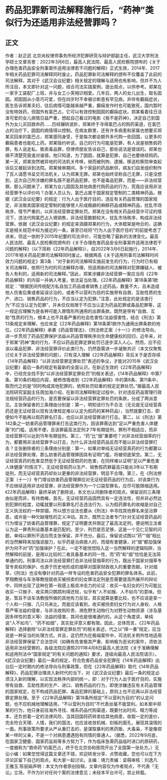 # 药品犯罪新司法解释施行后，“药神”类似行为还适用非法经营罪吗？
## 正文
作者：赵正武 北京尚权律师事务所经济犯罪研究与辩护部副主任，武汉大学刑法学硕士文章背景：2022年3月6日，最高人民法院、最高人民检察院颁布的《关于办理危害药品安全刑事案件适用法律若干问题的解释》正式生效，2014年、2017年相关药品犯罪司法解释同时废止。药品犯罪新司法解释的颁布不仅覆盖了此前的司法解释，其对于《武汉会议纪要》相关规定的理解与适用也有影响，但并不为人所注目，本文即针对这一问题，结合司法实践案例，提出观点，以供参考。郑某在一家手工装配厂上班，并与女工小芙相识相爱。几年后，两人的女儿出生，取名囡囡。郑囡囡从小乖巧可爱，但在四岁时不幸被诊断患有罕见病，并伴有癫痫症状，医生告诉郑某夫妇，往后病情可能越来越严重，癫痫发作时也可能致死，国内暂时没有特效药，但国外有氯巴占，它可以有效控制囡囡的癫痫症状。郑某看着往日活泼可爱的女儿病情日益严重，想起自己看过的电影《我不是药神》，决定自己到国外为女儿买回救命药……历经辗转波折，郑某终于寻得氯巴占的购药渠道，在氯巴占的治疗下，囡囡的病情得以控制。在病友群里，还有许多病患和家属也想要买郑某买回来的氯巴占，郑某感同身受，于是每次都会额外多代购一些回国，让更多的癫痫患者也能吃上药。郑某隐约听说，自己的行为可能是犯罪，有人说是销售假药罪，有人说走私、贩卖毒品罪，但律师朋友告诉自己，那些说法是错误的。郑某也搞不清楚究竟谁对谁错，他只知道，为了囡囡，就算是犯罪，自己也要继续购药。某一天，郑某突然被异地的司法机关传唤，继而被刑拘、逮捕，移送检察院审查起诉后又被起诉到法院。郑某候审期间，多个家庭的药品断供，病友们自发组织制作了百人请愿书呈交司法机关，认为郑某无罪。郑某也始终坚称自己无罪，只是没想到，这次自己所涉嫌的罪名既不是药品犯罪，也不是毒品犯罪，而是——非法经营罪。那么问题来了，郑某为女儿囡囡及其他病患代购药品的行为，究竟应该用非法经营罪予以评价吗？办案人员认为，氯巴占属于国家规定管制的二类精神药品，根据《武汉会议纪要》的规定：行为人出于医疗目的，违反有关药品管理的国家规定，非法贩卖国家规定管制的能够使人形成瘾癖的麻醉药品或精神药品，扰乱市场秩序，情节严重的，以非法经营罪定罪处罚。郑某在没有相关药品经营许可证的情况下，违法代购氯巴占入境销售，非法经营数额较大，扰乱市场秩序，构成非法经营罪。依据《武汉会议纪要》的规定来涵摄郑某的行为，大体框架是吻合的，这确实是相关规范中较为接近的一条，甚至已经将“行为人出于医疗目的”的前提考虑了进来，但这一依附于2015年纪要的司法评价，可能忽略了最新的法律变化。最高人民法院、最高人民检察院颁布的《关于办理危害药品安全刑事案件适用法律若干问题的解释》（以下简称《22年药品解释》），自2022年3月6日起施行，2014年、2017年相关药品犯罪司法解释同时废止。根据两高《关于适用刑事司法解释时间效力问题的规定》第3条：“对于新的司法解释实施前发生的行为，行为时已有相关司法解释，依照行为时的司法解释办理，但适用新的司法解释对犯罪嫌疑人、被告人有利的，适用新的司法解释。”因此，郑某涉嫌非法经营罪一案应当将《22年药品解释》的内容一并纳入考量，依法妥当处理。《22年药品解释》第18条第1款规定：“根据民间传统配方私自加工药品或者销售上述药品，数量不大，且未造成他人伤害后果或者延误诊治的，或者不以营利为目的实施带有自救、互助性质的生产、进口、销售药品的行为，不应当认定为犯罪。”注意，此处规定的是该类行为“不应当认定为犯罪”，并未仅仅局限于不应当认定为药品犯罪或毒品犯罪等，这一规定应理解为是各种可能入罪情形所通用的出罪条款。既然是带有“自救、互助”性质的行为，根本上也不具备严重的社会危害性/法益侵害性，结合《刑法》第13条规定来理解，也应肯定《22年药品解释》第18条第1款作为通用出罪条款的地位。《22年药品解释》承袭《药品管理法》、《刑法修正案（十一）》的修法导向，进一步贯彻了药品犯罪保护法益从药品管理秩序向生命健康权的回归，近年来，对于郑某“药神”类的行为，不应以药品犯罪定罪处罚已逐步深入人心。然而，应不应该以毒品犯罪、非法经营罪评价此类行为，仍然亟需进一步凝聚共识（本文仅聚焦讨论关于非法经营罪的问题）。只有深入理解《22年药品解释》背后关于是否存续《14年药品解释》“以非法经营罪定罪处罚”表述的争议，才能对2015年《武汉会议纪要》最后一条的规定有最新的全面认识。在新近生效的《22年药品解释》中，已经完全找不到“以非法经营罪定罪处罚”的相关表述，《14年药品解释》中第7条、第10条的相应内容，被修改吸收到《22年药品解释》中的第8条、第11条中，取而代之的是“同时构成其他犯罪的，依照处罚较重的规定定罪处罚。”据最高人民法院研究室副主任周加海介绍，在新司法解释制定过程中，针对违反药品管理行政法规经营药品的行为，是否要保留以非法经营罪定罪处罚的条款，分成了两派意见。主张保留者的三条理由分别是：第一，明知该行为不合法（无论是无证经营真药还是无证经营以现有法律规定难以认定为假药的某种药品），当然就要打击，即便如今不能再以假药罪名打击，也应以非法经营罪进行打击。第二，以《刑法》第142条之一妨害药品管理罪来打击这类行为，因该罪需达到“足以严重危害人体健康”的门槛，适用不便，且该罪最高法定刑才7年有期徒刑，罪刑不相适应，而非法经营罪可以达到15年有期徒刑。第三，“药”比“烟”重要吧？对非法经营烟草的行为，都要用非法经营罪予以打击，为什么非法经营药品反而不能以非法经营罪打击？主张删除者的三条理由分别是：第一，如果对单纯无证经营真药的行为都要以非法经营罪处理，那么妨害药品管理罪因具有证明门槛，将被彻底架空。第二，无证经营真药的危害显然低于无证经营假药的危害，在同样难以证明“足以严重危害人体健康”的情况下，无证经营假药以生产、销售假药罪最高只能处3年以下有期徒刑，而无证经营真药却处以更重的非法经营罪，明显不合理。第三，在《刑法修正案（十一）》专门增设妨害药品管理罪应对无证经营药品的行为后，对该类行为不应继续适用非法经营罪，非法经营罪作为一个口袋型罪名，应尽可能限缩适用。《22年药品解释》最终采纳了删除说，本文也认同删除者的观点。保留说的三条理由似是而非，有待商榷。首先，无证经营药品固然具有一定违法性，但并非必然达到犯罪的程度，动辄就要以刑事罪名打击违法行为，认为假药罪名的收缩是对自己正义执法权的一种禁锢，所以想方设法也要从《刑法》中寻找其他罪名来惩治罪恶，或许是一种欠缺理性的正义冲动。其次，既然立法者专门针对无证经营药品的行为增设了妨害药品管理罪，规定了证明要求并限定了最高法定刑，便说明立法者认为这一罪责刑设置基本是匹配的。至少，刑罚是否足够，这是一个见仁见智的问题，单纯以罪刑不适应而主张保留，并不充分。最后，保留说试图以“药”“烟”相比的当然解释来加强说服力，似乎药是治病救人的，而烟有害健康，对“烟”都加强保护为何不对“药”加强保护？在此，一定不能恍惚陷入这一当然解释的逻辑陷阱，当然解释的前提，是用以比较的二者具备基本的同一性，而“药”和“烟”恰恰是无法简单通约的。刑事司法以非法经营罪打击非法经营烟草的行为，既出于国家对烟草专营专卖权的保护，也源于历史地形成的烟草对国家财政收入的重要贡献。针对烟草，《刑法》也没有像针对药品一样专设的危害药品安全犯罪的罪名体系。此前，罗翔教授与车浩等教授就收买被拐卖的妇女罪法定刑是否需要提高所展开的辩论中，同样出现了这种在第一观感上极具冲击力的论证：收买一名妇女的行为可能比收买一只猴子、收买两只鹦鹉判得还轻，似乎有“人不如猴、人不如鸟”的意味。但是，暂且不谈车浩教授所做的其他有力反驳，其实就算是要比较，也不应该是拿一个人和一只猴、几只鸟来比，而是应该看到，收买被拐卖妇女行为对人身权、人格尊严等法益的侵害，与非法收购珍贵、濒危野生动物行为对野生动物资源（涉及基因多样性的意义等）法益的侵害，其间也是很难通约的。从这个角度讲，单纯说“人不如鸟”、“药不如烟”，其实批评意义都有限。因此，总体而言，《22年药品解释》选择删除“以非法经营罪定罪处罚”的相关表述，代之以“择一重”规定，应当说是一种妥当的处理方式。并且，这仍然为在极端案件中，司法机关例外性地适用非法经营罪保留了合法空间（如确有危害极其严重、影响极为恶劣的案件，须依法适用非法经营罪的，各级法院应遵照2011年4月8日最高人民法院《关于准确理解和适用刑法中“国家规定”的有关问题的通知》要求，逐级向最高人民法院请示）。《武汉会议纪要》最后一条的规定，符合危害药品安全犯罪在《14年药品解释》出台后一定时期内的修法导向与刑事政策，但在《22年药品解释》取代《14年药品解释》，药品犯罪治理进入新时代的当下，对《武汉会议纪要》最后一条的规定必须注入新的理解，以实现法秩序内部的统一，即：对于行为人出于医疗目的，实施带有自救、互助性质的生产、进口、销售药品的行为，即使涉嫌违反有关药品管理的国家规定，在不构成药品犯罪、毒品犯罪的基础上，原则上也不应再以非法经营罪定罪处理。至于《22年药品解释》第18条所规定“不以营利为目的”的认定问题，也不应机械地理解适用，“不以营利为目的”不代表丝毫不能营利。如本案中郑某的行为，他只身前往海外寻找、维系药品代购渠道，既要付出时间、精力等成本，还负担着一定的法律风险，当其回国将药转卖给其他病患，收取一定的差价，完全符合天理、人情，我们的国法，也应该收敛机械、刻板的面孔，展现其温情的一面。刑事政策所要求从严从重打击的，是谋取暴利的黑药贩、大毒枭，不是像郑某一样的父亲，不是一个对病患遭遇抱有同情的普通人。（据悉，2022年9月底，在国家卫健委、国家药监局等多方努力下，作为临床急需药品临时进口的原研药，一度被称为“救命药”的氯巴占，终于在北京协和医院开出了全国第一张处方。）无讼小编：如果您觉得这篇文章还不错，欢迎转发分享、点赞收藏，您也可以在下方评论区留下自己的观点，和大家一起讨论。主编：靖力责编：梁萌审核：刘逸凡 王雅玉 陈丽娟声明：本文为作者原创投稿，文章内容仅为作者观点，不代表「无讼」立场，不作为针对任何个案的法律意见；未经本平台许可，禁止转载。